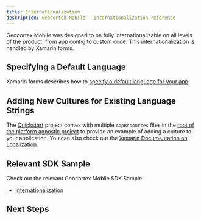 ```yaml
---
title: Internationalization
description: Geocortex Mobile - Internationalization reference
---
```



<TranslationCallout />

Geocortex Mobile was designed to be fully internationalizable on all levels of the product, from app config to custom code. This internationalization is handled by Xamarin forms.

## Specifying a Default Language

Xamarin forms describes how to [specify a default language for your app](https://docs.microsoft.com/en-us/xamarin/xamarin-forms/app-fundamentals/localization/text?pivots=windows#specify-the-default-culture).

## Adding New Cultures for Existing Language Strings

The [Quickstart](sdk-getting-started.mdx) project comes with multiple `AppResources` files in the [root of the platform agnostic project](https://github.com/geocortex/vertigis-mobile-quickstart/tree/master/App1/App1) to provide an example of adding a culture to your application. You can also check out the [Xamarin Documentation on Localization](https://docs.microsoft.com/en-us/xamarin/xamarin-forms/app-fundamentals/localization/).

## Relevant SDK Sample

Check out the relevant Geocortex Mobile SDK Sample:

-   [Internationalization](https://github.com/geocortex/vertigis-mobile-samples/tree/master/Geocortex.Mobile.Samples/Geocortex.Mobile.Samples/Samples/Conceptual/Internationalization)

## Next Steps

<UseCaseContainer>
    <UseCaseCard
        title="Internationalization in App Config"
        description="Learn how to use language strings in the app config"
        link="configuration-app-config-reference#internationalization"
    />
    <UseCaseCard
        title="Internationalize Components"
        description="Learn how to use language strings for user facing text in components"
        link="sdk-components-internationalization"
    />
</UseCaseContainer>

